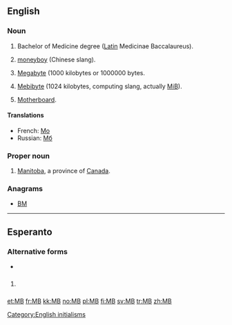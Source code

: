 {{also|Mb}}
==English==

===Noun===
{{en-noun}}

# Bachelor of Medicine degree ([[Latin]] Medicinae Baccalaureus).
# {{context|China|slang|lang=en}} [[moneyboy]] (Chinese slang).
# {{context|SI}} [[megabyte|Megabyte]] (1000 kilobytes or 1000000 bytes.
# {{computing}} [[mebibyte|Mebibyte]] (1024 kilobytes, computing slang, actually [[MiB]]).
# {{computing}} [[motherboard|Motherboard]].

====Translations====
* French: {{sense|SI}} [[Mo]]
* Russian: {{sense|computing}} [[Мб]]

===Proper noun===
{{en-proper noun}}

# [[Manitoba]], a province of [[Canada]].

===Anagrams===
* [[BM#English|BM]]

[[Category:English initialisms]]
----

==Esperanto==

===Alternative forms===
* {{l|eo|MFB}}

==={{initialism|lang=eo}}===
{{head|eo|initialism}}

# {{texting|lang=eo}} {{abbreviation of|mi fartas bone|mi [fartas] bone|I am well|lang=eo}}

[[et:MB]]
[[fr:MB]]
[[kk:MB]]
[[no:MB]]
[[pl:MB]]
[[fi:MB]]
[[sv:MB]]
[[tr:MB]]
[[zh:MB]]